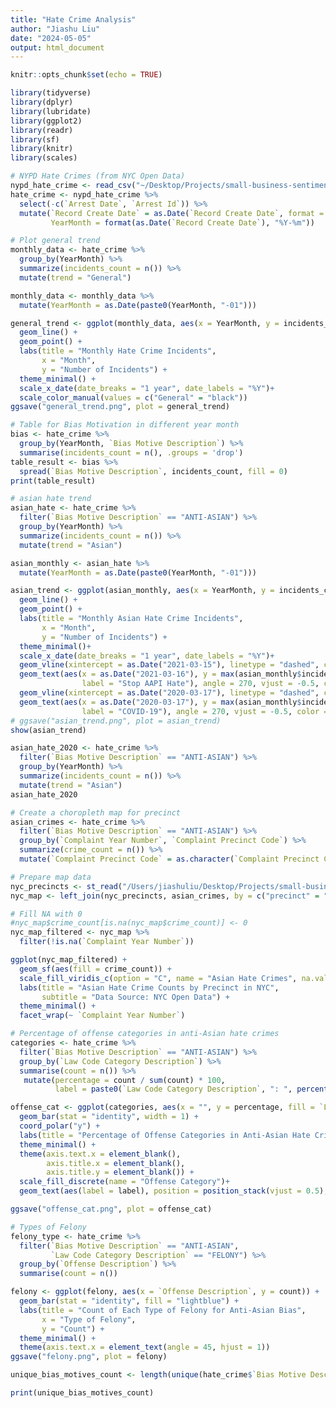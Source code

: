 ```yaml
---
title: "Hate Crime Analysis"
author: "Jiashu Liu"
date: "2024-05-05"
output: html_document
---
```


```r
knitr::opts_chunk$set(echo = TRUE)
```

```r
library(tidyverse)
library(dplyr)
library(lubridate)
library(ggplot2)
library(readr)
library(sf)
library(knitr)
library(scales)
```
```r
# NYPD Hate Crimes (from NYC Open Data)
nypd_hate_crime <- read_csv("~/Desktop/Projects/small-business-sentiment-analysis/crime_data/NYPD_Hate_Crimes_20240505.csv")
hate_crime <- nypd_hate_crime %>% 
  select(-c(`Arrest Date`, `Arrest Id`)) %>% 
  mutate(`Record Create Date` = as.Date(`Record Create Date`, format = "%m/%d/%Y"),
         YearMonth = format(as.Date(`Record Create Date`), "%Y-%m")) 
```
```r
# Plot general trend
monthly_data <- hate_crime %>%
  group_by(YearMonth) %>%
  summarize(incidents_count = n()) %>% 
  mutate(trend = "General")

monthly_data <- monthly_data %>%
  mutate(YearMonth = as.Date(paste0(YearMonth, "-01")))

general_trend <- ggplot(monthly_data, aes(x = YearMonth, y = incidents_count, color = trend, group = trend)) +
  geom_line() +
  geom_point() +
  labs(title = "Monthly Hate Crime Incidents",
       x = "Month",
       y = "Number of Incidents") +
  theme_minimal() +
  scale_x_date(date_breaks = "1 year", date_labels = "%Y")+
  scale_color_manual(values = c("General" = "black"))
ggsave("general_trend.png", plot = general_trend)
```

```r
# Table for Bias Motivation in different year month 
bias <- hate_crime %>% 
  group_by(YearMonth, `Bias Motive Description`) %>% 
  summarise(incidents_count = n(), .groups = 'drop')
table_result <- bias %>%
  spread(`Bias Motive Description`, incidents_count, fill = 0)
print(table_result)
```

```r
# asian hate trend
asian_hate <- hate_crime %>% 
  filter(`Bias Motive Description` == "ANTI-ASIAN") %>% 
  group_by(YearMonth) %>%
  summarize(incidents_count = n()) %>% 
  mutate(trend = "Asian")

asian_monthly <- asian_hate %>%
  mutate(YearMonth = as.Date(paste0(YearMonth, "-01")))

asian_trend <- ggplot(asian_monthly, aes(x = YearMonth, y = incidents_count)) +
  geom_line() +
  geom_point() +
  labs(title = "Monthly Asian Hate Crime Incidents",
       x = "Month",
       y = "Number of Incidents") +
  theme_minimal()+
  scale_x_date(date_breaks = "1 year", date_labels = "%Y")+
  geom_vline(xintercept = as.Date("2021-03-15"), linetype = "dashed", color = "red") +
  geom_text(aes(x = as.Date("2021-03-16"), y = max(asian_monthly$incidents_count), 
                label = "Stop AAPI Hate"), angle = 270, vjust = -0.5, color = "red", size = 2)  + 
  geom_vline(xintercept = as.Date("2020-03-17"), linetype = "dashed", color = "blue") +
  geom_text(aes(x = as.Date("2020-03-17"), y = max(asian_monthly$incidents_count), 
                label = "COVID-19"), angle = 270, vjust = -0.5, color = "blue", size = 2) 
# ggsave("asian_trend.png", plot = asian_trend)
show(asian_trend)
```
```r
asian_hate_2020 <- hate_crime %>% 
  filter(`Bias Motive Description` == "ANTI-ASIAN") %>% 
  group_by(YearMonth) %>%
  summarize(incidents_count = n()) %>% 
  mutate(trend = "Asian") 
asian_hate_2020
```

```r
# Create a choropleth map for precinct 
asian_crimes <- hate_crime %>%
  filter(`Bias Motive Description` == "ANTI-ASIAN") %>%
  group_by(`Complaint Year Number`, `Complaint Precinct Code`) %>%
  summarize(crime_count = n()) %>% 
  mutate(`Complaint Precinct Code` = as.character(`Complaint Precinct Code`))

# Prepare map data
nyc_precincts <- st_read("/Users/jiashuliu/Desktop/Projects/small-business-sentiment-analysis/crime_data/police_precincts.geojson")
nyc_map <- left_join(nyc_precincts, asian_crimes, by = c("precinct" = "Complaint Precinct Code"))

# Fill NA with 0
#nyc_map$crime_count[is.na(nyc_map$crime_count)] <- 0
nyc_map_filtered <- nyc_map %>% 
  filter(!is.na(`Complaint Year Number`))

ggplot(nyc_map_filtered) +
  geom_sf(aes(fill = crime_count)) +
  scale_fill_viridis_c(option = "C", name = "Asian Hate Crimes", na.value = "grey") +
  labs(title = "Asian Hate Crime Counts by Precinct in NYC",
       subtitle = "Data Source: NYC Open Data") +
  theme_minimal() +
  facet_wrap(~ `Complaint Year Number`)
```

```r
# Percentage of offense categories in anti-Asian hate crimes
categories <- hate_crime %>% 
  filter(`Bias Motive Description` == "ANTI-ASIAN") %>% 
  group_by(`Law Code Category Description`) %>% 
  summarise(count = n()) %>% 
   mutate(percentage = count / sum(count) * 100,
          label = paste0(`Law Code Category Description`, ": ", percent(count / sum(count))))

offense_cat <- ggplot(categories, aes(x = "", y = percentage, fill = `Law Code Category Description`)) +
  geom_bar(stat = "identity", width = 1) +
  coord_polar("y") +
  labs(title = "Percentage of Offense Categories in Anti-Asian Hate Crimes") +
  theme_minimal() +
  theme(axis.text.x = element_blank(),
        axis.title.x = element_blank(),
        axis.title.y = element_blank()) +
  scale_fill_discrete(name = "Offense Category")+
  geom_text(aes(label = label), position = position_stack(vjust = 0.5), size = 3)

ggsave("offense_cat.png", plot = offense_cat)
```
```r
# Types of Felony 
felony_type <- hate_crime %>% 
  filter(`Bias Motive Description` == "ANTI-ASIAN", 
         `Law Code Category Description` == "FELONY") %>% 
  group_by(`Offense Description`) %>%
  summarise(count = n())

felony <- ggplot(felony, aes(x = `Offense Description`, y = count)) +
  geom_bar(stat = "identity", fill = "lightblue") +
  labs(title = "Count of Each Type of Felony for Anti-Asian Bias",
       x = "Type of Felony",
       y = "Count") +
  theme_minimal() +
  theme(axis.text.x = element_text(angle = 45, hjust = 1))
ggsave("felony.png", plot = felony)
```


```r
unique_bias_motives_count <- length(unique(hate_crime$`Bias Motive Description`))

print(unique_bias_motives_count)
```




















